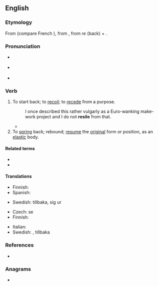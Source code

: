==English==
{{was wotd|2009|May|3}}

===Etymology===
From {{etyl|frm|en}} {{m|frm|resiler}} (compare French {{m|fr|résilier}}), from {{etyl|la|en}} {{m|la|resiliō||spring back}}, from ''re'' (back) + {{m|la|saliō||I jump}}.

===Pronunciation===
* {{a|UK}} {{IPA|/ɹɪˈzaɪl/|lang=en}}
* {{a|US}} {{IPA|/ɹəˈzaɪl/|/ɹiˈzaɪl/|lang=en}}
* {{audio|en-us-resile.ogg|Audio (US)|lang=en}}

===Verb===
{{en-verb|resil|es}}

# To start back; to [[recoil]]; to [[recede]] from a purpose.
#:I once described this rather vulgarly as a Euro-wanking make-work project and I do not '''resile''' from that.
#* {{quote-book
|year=2007
|author=David Pollard et al.
|title=Constitutional and Administrative Law: Text with Materials
|isbn=019928637X
|page=594
|passage=If a legitimate expectation is established, it must be unfair for the public authority to '''resile''' from giving effect to that expectation, unless the wider interests of the public require that the public authority '''resiles''' in order properly to protect those wider interests.}}
# To [[spring]] back; rebound; [[resume]] the [[original]] form or position, as an [[elastic]] body.

====Related terms====
* {{l|en|resiliency}}
* {{l|en|resilient}}

====Translations====
{{trans-top|to start back; recoil}}
* Finnish: {{t+|fi|vetäytyä}}
* Spanish: {{t+|es|retroceder}}
{{trans-mid}}
* Swedish: {{t+|sv|rygga}} tillbaka, {{t+|sv|dra}} sig ur
{{trans-bottom}}

{{trans-top|to spring back; rebound}}
* Czech: {{t+|cs|vrátit}} se
* Finnish: {{t|fi|palautua}}
{{trans-mid}}
* Italian: {{t|it|retrocedere}}
* Swedish: {{t|sv|rekylera}}, {{t+|sv|studsa}} tillbaka
{{trans-bottom}}

===References===
* {{R:Webster 1913}}

===Anagrams===
* {{anagrams|en|Eilers|Leiser|relies}}